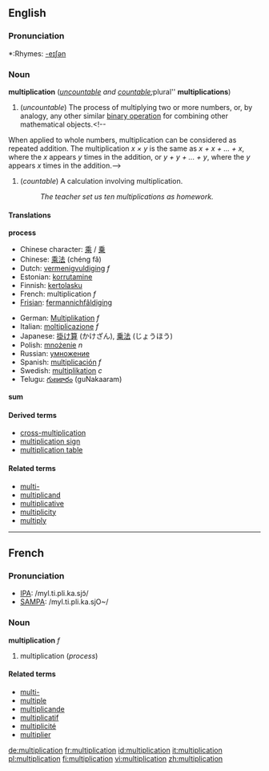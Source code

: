 {{wikipedia}}
==English==

===Pronunciation===
*:Rhymes: [[Rhymes:English:-eɪʃǝn|-eɪʃǝn]]

===Noun===
'''multiplication''' (''[[uncountable]] and [[countable]]; ''plural'' '''multiplications''')

#<!--Def1-->{{mathematics}} (''uncountable'') The process of multiplying two or more numbers, or, by analogy, any other similar [[binary operation]] for combining other mathematical objects.<!--
When applied to whole numbers, multiplication can be considered as repeated addition.  The multiplication  ''x &times; y''  is the same as  ''x + x + ... + x'',  where the  ''x''  appears  ''y'' times in the addition, or  ''y + y + ... + y'',  where the  ''y''  appears  ''x''  times in the addition.-->
#<!--Def2-->{{arithmetic}} (''countable'') A calculation involving multiplication.
#:''The teacher set us ten multiplications as homework.''

====Translations====

<!--Def1-->'''process'''
{{top}}
*Chinese character: [[乘]] / [[乗]]
*Chinese: [[乘法]] (chéng fǎ)
*Dutch: [[vermenigvuldiging]] ''f''
*Estonian: [[korrutamine]]
*Finnish: [[kertolasku]]
*French: multiplication ''f''
*[[Frisian]]: [[fermannichfâldiging]]
{{mid}}
*German: [[Multiplikation]] ''f''
*Italian: [[moltiplicazione]] ''f''
*Japanese: [[掛け算]] (かけざん), [[乗法]] (じょうほう)
*Polish: [[mnożenie]] ''n''
*Russian: [[умножение]]
*Spanish: [[multiplicación]] ''f''
*Swedish: [[multiplikation]] ''c''
*Telugu: [[గుణకారం]] (guNakaaram)
{{bottom}}

<!--Def2-->'''sum'''
{{top}}
{{mid}}
{{bottom}}

====Derived terms====
*[[cross-multiplication]]
*[[multiplication sign]]
*[[multiplication table]]

====Related terms====
*[[multi-]]
*[[multiplicand]]
*[[multiplicative]]
*[[multiplicity]]
*[[multiply]]

----
==French==

===Pronunciation===
*[[w:IPA|IPA]]: /myl.ti.pli.ka.sjɔ̃/
*[[w:SAMPA|SAMPA]]: /myl.ti.pli.ka.sjO~/

===Noun===
'''multiplication''' ''f''

#multiplication (''process'')

====Related terms====
*[[multi-#French|multi-]]
*[[multiple]]
*[[multiplicande]]
*[[multiplicatif]]
*[[multiplicité]]
*[[multiplier]]

[[de:multiplication]]
[[fr:multiplication]]
[[id:multiplication]]
[[it:multiplication]]
[[pl:multiplication]]
[[fi:multiplication]]
[[vi:multiplication]]
[[zh:multiplication]]